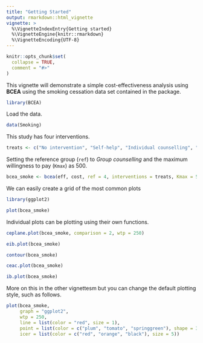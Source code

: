 ```yaml
---
title: "Getting Started"
output: rmarkdown::html_vignette
vignette: >
  %\VignetteIndexEntry{Getting started}
  %\VignetteEngine{knitr::rmarkdown}
  %\VignetteEncoding{UTF-8}
---
```


```r
knitr::opts_chunk$set(
  collapse = TRUE,
  comment = "#>"
)
```

This vignette will demonstrate a simple cost-effectiveness analysis using __BCEA__ using the smoking cessation data set contained in the package.

```r
library(BCEA)
```

Load the data.

```r
data(Smoking)
```

This study has four interventions.

```r
treats <- c("No intervention", "Self-help", "Individual counselling", "Group counselling")
```

Setting the reference group (`ref`) to _Group counselling_ and the maximum willingness to pay (`Kmax`) as 500.

```r
bcea_smoke <- bcea(eff, cost, ref = 4, interventions = treats, Kmax = 500)
```

We can easily create a grid of the most common plots

```r
library(ggplot2)

plot(bcea_smoke)
```

Individual plots can be plotting using their own functions.

```r
ceplane.plot(bcea_smoke, comparison = 2, wtp = 250)

eib.plot(bcea_smoke)

contour(bcea_smoke)

ceac.plot(bcea_smoke)

ib.plot(bcea_smoke)
```

More on this in the other vignettesm but you can change the default plotting style, such as follows.

```r
plot(bcea_smoke,
     graph = "ggplot2",
     wtp = 250,
     line = list(color = "red", size = 1),
     point = list(color = c("plum", "tomato", "springgreen"), shape = 3:5, size = 2),
     icer = list(color = c("red", "orange", "black"), size = 5))
```


